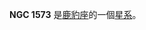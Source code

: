 {{NGCInfoBox|NGCID=NGC 1573|發現者=恩斯特·威廉·勒伯萊希特·坦普爾|發現日期=1863年8月1日|其他編號=UGC 3077,MCG 12-5-8,ZWG 328.9|曆元=J2000.0|赤經=4時35分4.2秒
|赤緯=73°15'47"|星座=鹿豹座|星體=星系|星等=11.9|表面亮度=13|藍等=12.9}}

'''NGC 1573''' 是[[鹿豹座|鹿豹座]]的一個[[星系|星系]]。

{{NGCReference|1573}}